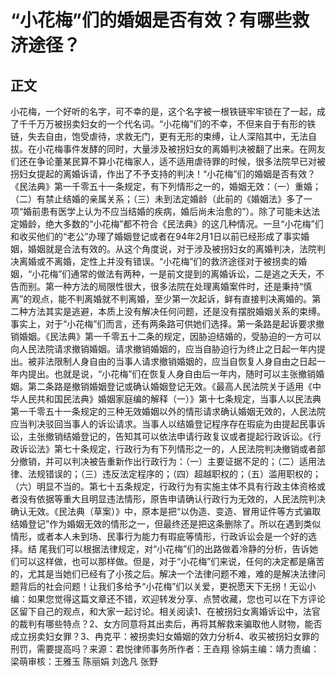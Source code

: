# “小花梅”们的婚姻是否有效？有哪些救济途径？
## 正文
小花梅，一个好听的名字，可不幸的是，这个名字被一根铁链牢牢锁在了一起，成了千千万万被拐卖妇女的一个代名词。“小花梅”们的不幸，不但来自于有形的铁链，失去自由，饱受虐待，求救无门，更有无形的束缚，让人深陷其中，无法自拔。在小花梅事件发酵的同时，大量涉及被拐妇女的离婚判决被翻了出来。在网友们还在争论董某民算不算小花梅家人，适不适用虐待罪的时候，很多法院早已对被拐妇女提起的离婚诉请，作出了不予支持的判决！“小花梅”们的婚姻是否有效？《民法典》第一千零五十一条规定，有下列情形之一的，婚姻无效：（一）重婚；（二）有禁止结婚的亲属关系；（三）未到法定婚龄（此前的《婚姻法》多了一项“婚前患有医学上认为不应当结婚的疾病，婚后尚未治愈的”）。除了可能未达法定婚龄，绝大多数的“小花梅”都不符合《民法典》的这几种情况。一旦“小花梅”们和收买他们的“老公”办理了婚姻登记或者在94年2月1日以前已经形成了事实婚姻，婚姻就是合法有效的。从这个角度说，对于涉及被拐妇女的离婚判决，法院判决离婚或不离婚，定性上并没有错误。“小花梅”们的救济途径对于被拐卖的婚姻，“小花梅”们通常的做法有两种，一是前文提到的离婚诉讼，二是逃之夭夭，不告而别。第一种方法的局限性很大，很多法院在处理离婚案件时，还是秉持“慎离”的观点，能不判离婚就不判离婚，至少第一次起诉，鲜有直接判决离婚的。第二种方法其实是逃避，本质上没有解决任何问题，还是没有摆脱婚姻关系的束缚。事实上，对于“小花梅”们而言，还有两条路可供她们选择。第一条路是起诉要求撤销婚姻。《民法典》第一千零五十二条的规定，因胁迫结婚的，受胁迫的一方可以向人民法院请求撤销婚姻。请求撤销婚姻的，应当自胁迫行为终止之日起一年内提出。被非法限制人身自由的当事人请求撤销婚姻的，应当自恢复人身自由之日起一年内提出。也就是说，“小花梅”们在恢复人身自由后一年内，随时可以主张撤销婚姻。第二条路是撤销婚姻登记或确认婚姻登记无效。《最高人民法院关于适用《中华人民共和国民法典》婚姻家庭编的解释（一）》第十七条规定，当事人以民法典第一千零五十一条规定的三种无效婚姻以外的情形请求确认婚姻无效的，人民法院应当判决驳回当事人的诉讼请求。当事人以结婚登记程序存在瑕疵为由提起民事诉讼，主张撤销结婚登记的，告知其可以依法申请行政复议或者提起行政诉讼。《行政诉讼法》第七十条规定，行政行为有下列情形之一的，人民法院判决撤销或者部分撤销，并可以判决被告重新作出行政行为：（一）主要证据不足的；（二）适用法律、法规错误的；（三）违反法定程序的；（四）超越职权的；（五）滥用职权的；（六）明显不当的。第七十五条规定，行政行为有实施主体不具有行政主体资格或者没有依据等重大且明显违法情形，原告申请确认行政行为无效的，人民法院判决确认无效。《民法典（草案）》中，原本是把“以伪造、变造、冒用证件等方式骗取结婚登记”作为婚姻无效的情形之一，但最终还是把这条删除了。所以在遇到类似情形，或者本人未到场、民事行为能力有瑕疵等情形，行政诉讼会是一个好的选择。结 尾我们可以根据法律规定，对“小花梅”们的出路做着冷静的分析，告诉她们可以这样做，也可以那样做。但是，对于“小花梅”们来说，任何的决定都是痛苦的，尤其是当她们已经有了小孩之后。解决一个法律问题不难，难的是解决法律问题背后的社会问题！让我们多给予“小花梅”们以关爱，更祝愿天下无拐！无讼小编：如果您觉得这篇文章还不错，欢迎转发分享、点赞收藏，您也可以在下方评论区留下自己的观点，和大家一起讨论。相关阅读1、在被拐妇女离婚诉讼中，法官的裁判有哪些特点？2、女方同意将其出卖后，再将其解救来骗取他人财物，能否成立拐卖妇女罪？3、冉克平：被拐卖妇女婚姻的效力分析4、收买被拐妇女罪的刑罚，需要提高吗？来源：君悦律师事务所作者：王垚翔 徐娟主编：靖力责编：梁萌审核：王雅玉 陈丽娟 刘逸凡 张野